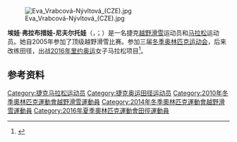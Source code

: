 {{Multiple issues|
{{Expand language|1=en|time=2020-09-11T03:26:54+00:00}}
{{BLPsources|time=2020-09-11T03:26:54+00:00}}
}}

[[File:Eva_Vrabcová-Nývltová_(CZE).jpg|thumb]]

'''埃娃·弗拉布措娃-尼夫尔托娃'''（{{lang-cs|Eva Vrabcová-Nývltová}}，{{IPA-cs|ˈɛva ˈvraptsovaː ˈniːvl̩tovaː}}；{{bd|1986年|2月6日||}}）是一名捷克[[越野滑雪|越野滑雪]]运动员和[[马拉松|马拉松]]运动员。她自2005年参加了顶级越野滑雪比赛。参加三届[[冬季奥林匹克运动会|冬季奥林匹克运动会]]，后来改练田径，出战[[2016年夏季奥林匹克运动会|2016年里约奥运]]女子马拉松项目<ref>{{cite web|url=https://www.sports-reference.com/olympics/athletes/vr/eva-vrabcova-nyvltova-1.html|title=Eva Vrabcová-Nývltová|work=Sport Reference|accessdate=2020-09-10|archiveurl=https://web.archive.org/web/20200418084452/https://www.sports-reference.com/olympics/athletes/vr/eva-vrabcova-nyvltova-1.html|archivedate=2020-04-18|dead-url=yes}}</ref>。

==参考资料==
{{reflist}}

{{Authority control}}

{{DEFAULTSORT:Vrabcová-Nývltová, Eva}}
[[Category:捷克马拉松运动员|Category:捷克马拉松运动员]]
[[Category:捷克奥运田径运动员|Category:捷克奥运田径运动员]]
[[Category:2010年冬季奧林匹克運動會越野滑雪運動員|Category:2010年冬季奧林匹克運動會越野滑雪運動員]]
[[Category:2014年冬季奧林匹克運動會越野滑雪運動員|Category:2014年冬季奧林匹克運動會越野滑雪運動員]]
[[Category:2016年夏季奧林匹克運動會田徑運動員|Category:2016年夏季奧林匹克運動會田徑運動員]]
{{Europe-sport-bio-stub}}